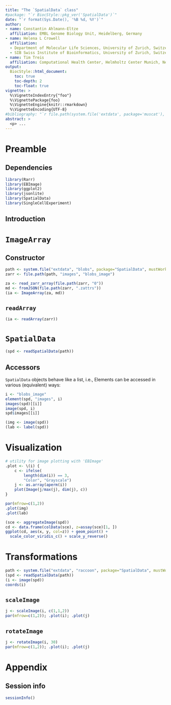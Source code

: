 ```yaml
---
title: "The `SpatialData` class"
#package: "`r BiocStyle::pkg_ver('SpatialData')`"
date: "`r format(Sys.Date(), '%B %d, %Y')`"
author:
- name: Constantin Ahlmann-Eltze
  affiliation: EMBL Genome Biology Unit, Heidelberg, Germany
- name: Helena L Crowell
  affiliation:
  - Department of Molecular Life Sciences, University of Zurich, Switzerland
  - SIB Swiss Institute of Bioinformatics, University of Zurich, Switzerland
- name: Tim Treis
  affiliation: Computational Health Center, Helmholtz Center Munich, Neuherberg, Germany
output: 
  BiocStyle::html_document:
    toc: true
    toc-depth: 2
    toc-float: true
vignette: >
  %\VignetteIndexEntry{"foo"}
  %\VignettePackage{foo}
  %\VignetteEngine{knitr::rmarkdown}
  %\VignetteEncoding{UTF-8}
#bibliography: "`r file.path(system.file('extdata', package='muscat'), 'refs.bib')`"
abstract: > 
  <p> ...
---
```


# Preamble

## Dependencies

```r
library(Rarr)
library(EBImage)
library(ggplot2)
library(jsonlite)
library(SpatialData)
library(SingleCellExperiment)
```

## Introduction

# `ImageArray`

## Constructor

```r
path <- system.file("extdata", "blobs", package="SpatialData", mustWork=TRUE)
zarr <- file.path(path, "images", "blobs_image")

za <- read_zarr_array(file.path(zarr, "0"))
md <- fromJSON(file.path(zarr, ".zattrs"))
(ia <- ImageArray(za, md))
```

## `readArray`

```r
(ia <- readArray(zarr))
```

# `SpatialData`

```r
(spd <- readSpatialData(path))
```

## Accessors

`SpatialData` objects behave like a list, i.e.,
Elements can be accessed in various (equivalent) ways:

```r
i <- "blobs_image"
element(spd, "images", i)
images(spd)[[i]]
image(spd, i)
spd$images[[i]]
```

```r
(img <- image(spd))
(lab <- label(spd))
```

# Visualization

```r
# utility for image plotting with 'EBImage'
.plot <- \(i) {
    c <- ifelse(
        length(dim(i)) == 3, 
        "Color", "Grayscale")
    j <- as.array(aperm(i))
    plot(Image(j/max(j), dim(j), c))
}
```

```r
par(mfrow=c(1,2))
.plot(img)
.plot(lab)
```

```r
(sce <- aggregateImage(spd))
cd <- data.frame(colData(sce), z=assay(sce)[1, ])
ggplot(cd, aes(x, y, col=z)) + geom_point() + 
  scale_color_viridis_c() + scale_y_reverse()
```

# Transformations

```r
path <- system.file("extdata", "raccoon", package="SpatialData", mustWork=TRUE)
(spd <- readSpatialData(path))
(i <- image(spd))
coords(i)
```

## `scaleImage`

```r
j <- scaleImage(i, c(1,1,2))
par(mfrow=c(1,2)); .plot(i); .plot(j)
```

## `rotateImage`

```r
j <- rotateImage(i, 30)
par(mfrow=c(1,2)); .plot(i); .plot(j)
```

# Appendix

## Session info

```r
sessionInfo()
```
